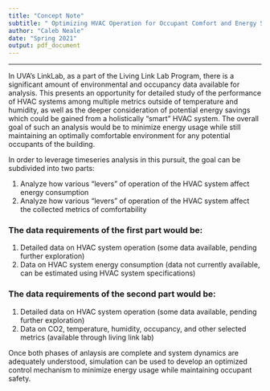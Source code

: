 ```yaml
---
title: "Concept Note"
subtitle: " Optimizing HVAC Operation for Occupant Comfort and Energy Savings"
author: "Caleb Neale"
date: "Spring 2021"
output: pdf_document
---
```

---

In UVA's LinkLab, as a part of the Living Link Lab Program, there is a significant amount of environmental and occupancy data available for analysis. This presents an opportunity for detailed study of the performance of HVAC systems among multiple metrics outside of temperature and humidity, as well as the deeper consideration of potential energy savings which could be gained from a holistically "smart" HVAC system. The overall goal of such an analysis would be to minimize energy usage while still maintaining an optimally comfortable environment for any potential occupants of the building. 

In order to leverage timeseries analysis in this pursuit, the goal can be subdivided into two parts:

1. Analyze how various "levers" of operation of the HVAC system affect energy consumption
2. Analyze how various "levers" of operation of the HVAC system affect the collected metrics of comfortability


### The data requirements of the first part would be:

1. Detailed data on HVAC system operation (some data available, pending further exploration)
2. Data on HVAC system energy consumption (data not currently available, can be estimated using HVAC system specifications)


### The data requirements of the second part would be:

1. Detailed data on HVAC system operation (some data available, pending further exploration)
2. Data on CO2, temperature, humidity, occupancy, and other selected metrics (available through living link lab)


Once both phases of anlaysis are complete and system dynamics are adequately understood, simulation can be used to develop an optimized control mechanism to minimize energy usage while maintaining occupant safety. 


